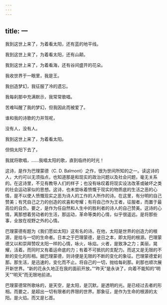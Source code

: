 ```yaml
---
---
---
```

title: 一
---



我到这世上来了，为着看太阳，还有蓝的地平线。

我到这世上来了，为着看太阳，还有山颠。

我到这世上来了，为着看海，还有谷间盛开的花朵。

我收世界于一眼里，我是王。

我创造梦幻，我征服了冷的遗忘。

我每刹那中充满默示，我常常歌唱。

苦难叫醒了我的梦幻，但我因此而被爱了。

谁和我的诗歌的力并驾呢，

没有人，没有人。

我到这世上来了，为着看太阳。

但倘太阳下去了，

我就将歌唱，……我唱太阳的歌，直到临终的时光！

这诗，是作为巴理蒙德（C. D. Balmont）之作，很为世间所知的之一。读这诗的人，大约可以无须指点，也知道那是和现实的政治问题以及社会问题，毫无关系的。在这诗里，不见有教导人们的样子；也没有咏叹着将现实设法改革或破坏之类的社会运动家似的思想。这诗，也未尝咏着愤慨于现实的物质底的生活之恶的心情，是不以使人愤慨现实之恶为诗人的工作的人所作的诗。在这里，有分明的自己赞美；有凭自己之力的创造的欢喜和夸耀；有将自己作为王者，征服者，而置于最高位的自负。要之，是作为任自然和人生中的胜利者的诗人的自己赞美。这诗的心情，离那想着劳动者的生活，那运动，革命等类的心情，似乎很遥远。是将那些事，全放在视野之外的心情。

巴理蒙德有题为《我们愿如太阳》这有名的诗。在他，太阳是世界的创造力的根源，是给与一切的生命者。日本之于巴理蒙德，是日之本，即太阳的根源。巴理蒙德又以和崇拜赞叹太阳一样的心情，咏火，咏焰。火者，是致净之力；美丽，晃耀，活着。而同时又有着运命底的力；有着不可抵抗的支配力。而这又是无限的不断的变化的形相。据巴理蒙德，则诗便是无限的不断的变化的象征。巴理蒙德爱刹那。那生活，是迅速的，变化而不止。将自己的一切，抛给每刹那。刹那也顺次展开新世界。“新的花永久地正在我的面前开放。”“昨天”是永诀了，向着不能知的“明天”“明天”而无限地前进。

巴理蒙德常所歌咏的，是天空，是太阳，是沉默。是透明的光。是已经过去者的形相。而要之，是超出一切有限者的界限的世界。那象征，是作为生命的根源的太阳。是火焰。而又是匕首。